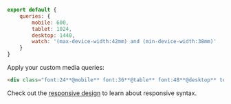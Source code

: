 ```js name=master.css.js
export default {
    queries: {
        mobile: 600,
        tablet: 1024,
        desktop: 1440,
        watch: '(max-device-width:42mm) and (min-device-width:38mm)'
    }
}
```
Apply your custom media queries:
```html
<div class="font:24**@mobile** font:36**@table** font:48**@desktop** text:center**@watch**"></div>
```
Check out the [responsive design](/docs/responsive-design) to learn about responsive syntax.

